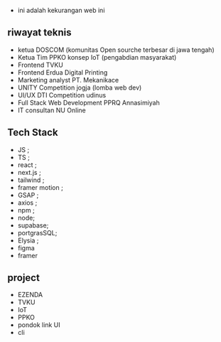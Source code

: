 - ini adalah kekurangan web ini

## riwayat teknis
- ketua DOSCOM (komunitas Open sourche terbesar di jawa tengah)
- Ketua Tim PPKO konsep IoT (pengabdian masyarakat)
- Frontend TVKU
- Frontend Erdua Digital Printing
- Marketing analyst PT. Mekanikace
- UNITY Competition jogja (lomba web dev)
- UI/UX DTI Competition udinus
- Full Stack Web Development PPRQ Annasimiyah
- IT consultan NU Online

## Tech Stack
- JS ;
- TS ;
- react ;
- next.js ;
- tailwind ;
- framer motion ;
- GSAP ;
- axios ;
- npm ;
- node;
- supabase;
- portgrasSQL;
- Elysia ;
- figma
- framer

## project
- EZENDA
- TVKU
- IoT
- PPKO
- pondok link UI
- cli
